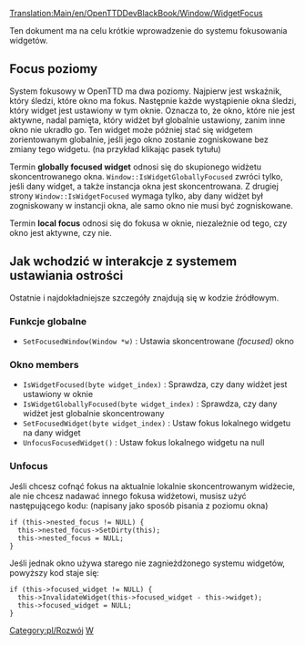 [[Translation:Main/en/OpenTTDDevBlackBook/Window/WidgetFocus]] {{en/-}}
<!--{{en/DevDoc}}-->{{pl/Rozwój}}

Ten dokument ma na celu krótkie wprowadzenie do systemu fokusowania widgetów. 

== Focus poziomy ==
System fokusowy w OpenTTD ma dwa poziomy. Najpierw jest wskaźnik, który śledzi, które okno ma fokus. Następnie każde wystąpienie okna śledzi, który widget jest ustawiony w tym oknie. Oznacza to, że okno, które nie jest aktywne, nadal pamięta, który widżet był globalnie ustawiony, zanim inne okno nie ukradło go. Ten widget może później stać się widgetem zorientowanym globalnie, jeśli jego okno zostanie zogniskowane bez zmiany tego widgetu. (na przykład klikając pasek tytułu)

Termin '''globally focused widget''' odnosi się do skupionego widżetu skoncentrowanego okna. <code>Window::IsWidgetGloballyFocused</code> zwróci tylko, jeśli dany widget, a także instancja okna jest skoncentrowana. Z drugiej strony <code>Window::IsWidgetFocused</code> wymaga tylko, aby dany widżet był zogniskowany w instancji okna, ale samo okno nie musi być zogniskowane.

Termin '''local focus''' odnosi się do fokusa w oknie, niezależnie od tego, czy okno jest aktywne, czy nie.

== Jak wchodzić w interakcje z systemem ustawiania ostrości ==
Ostatnie i najdokładniejsze szczegóły znajdują się w kodzie źródłowym.

=== Funkcje globalne ===
* <code>SetFocusedWindow(Window *w)</code> : Ustawia skoncentrowane ''(focused)'' okno

=== Okno members ===
* <code>IsWidgetFocused(byte widget_index)</code> : Sprawdza, czy dany widżet jest ustawiony w oknie
* <code>IsWidgetGloballyFocused(byte widget_index)</code> : Sprawdza, czy dany widżet jest globalnie skoncentrowany
* <code>SetFocusedWidget(byte widget_index)</code> : Ustaw fokus lokalnego widgetu na dany widget
* <code>UnfocusFocusedWidget()</code> : Ustaw fokus lokalnego widgetu na null

=== Unfocus ===
Jeśli chcesz cofnąć fokus na aktualnie lokalnie skoncentrowanym widżecie, ale nie chcesz nadawać innego fokusa widżetowi, musisz użyć następującego kodu: (napisany jako sposób pisania z poziomu okna)
 if (this->nested_focus != NULL) {
   this->nested_focus->SetDirty(this);
   this->nested_focus = NULL;
 }


Jeśli jednak okno używa starego nie zagnieżdżonego systemu widgetów, powyższy kod staje się:
 if (this->focused_widget != NULL) {
   this->InvalidateWidget(this->focused_widget - this->widget);
   this->focused_widget = NULL;
 }

<!--[[Category:en/Development]]--> [[Category:pl/Rozwój]]
<!--[[Category:en/OpenTTDDevBlackBook|W]]--> [[Category:pl/OpenTTDDevBlackBook|W]]